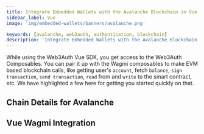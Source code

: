 ```yaml
---
title: Integrate Embedded Wallets with the Avalanche Blockchain in Vue
sidebar_label: Vue
image: 'img/embedded-wallets/banners/avalanche.png'

keywords: [avalanche, web3auth, authentication, blockchain]
description: 'Integrate Embedded Wallets with the Avalanche Blockchain in Vue | Embedded Wallets'
---
```



While using the Web3Auth Vue SDK, you get access to the Web3Auth Composables. You can pair it up with the Wagmi composables to make EVM based blockchain calls, like getting user's `account`, fetch `balance`, `sign transaction`, `send transaction`, `read` from and `write` to the smart contract, etc. We have highlighted a few here for getting you started quickly on that.

## Chain Details for Avalanche

<ChainDetailsAvalanche />

## Vue Wagmi Integration

<VueWagmiIntegration />
